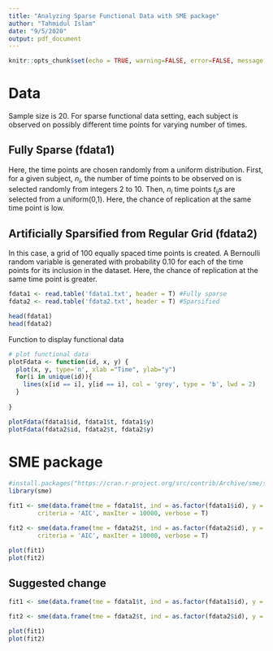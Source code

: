 ---
title: "Analyzing Sparse Functional Data with SME package"
author: "Tahmidul Islam"
date: "9/5/2020"
output: pdf_document
---

```{r setup, include=FALSE}
knitr::opts_chunk$set(echo = TRUE, warning=FALSE, error=FALSE, message = FALSE, cache = TRUE, dpi = 300, fig.width = 14, fig.height = 6)
```


# Data

Sample size is 20. For sparse functional data setting, each subject is observed on possibly different time points for varying number of times.

## Fully Sparse (fdata1)

Here, the time points are chosen randomly from a uniform distribution. First, for a given subject, $n_i$, the number of time points to be observed on is selected randomly from integers 2 to 10. Then, $n_i$ time points $t_{ij}$s are selected from a uniform(0,1). Here, the chance of replication at the same time point is low.

## Artificially Sparsified from Regular Grid (fdata2)

In this case, a grid of 100 equally spaced time points is created. A Bernoulli random variable is generated with probability 0.10 for each of the time points for its inclusion in the dataset. Here, the chance of replication at the same time point is greater.

```{r}
fdata1 <- read.table('fdata1.txt', header = T) #Fully sparse
fdata2 <- read.table('fdata2.txt', header = T) #Sparsified
```


```{r}
head(fdata1)
head(fdata2)
```


Function to display functional data

```{r}
# plot functional data
plotFdata <- function(id, x, y) {
  plot(x, y, type='n', xlab ="Time", ylab="y")
  for(i in unique(id)){
    lines(x[id == i], y[id == i], col = 'grey', type = 'b', lwd = 2)
  }
  
}
```

```{r}
plotFdata(fdata1$id, fdata1$t, fdata1$y)
plotFdata(fdata2$id, fdata2$t, fdata2$y)
```

# SME package

```{r}
#install.packages("https://cran.r-project.org/src/contrib/Archive/sme/sme_1.0.2.tar.gz")
library(sme)
```


```{r}
fit1 <- sme(data.frame(tme = fdata1$t, ind = as.factor(fdata1$id), y = fdata1$y), 
        criteria = 'AIC', maxIter = 10000, verbose = T)

fit2 <- sme(data.frame(tme = fdata2$t, ind = as.factor(fdata2$id), y = fdata2$y), 
        criteria = 'AIC', maxIter = 10000, verbose = T)
```

```{r}
plot(fit1)
plot(fit2)
```

## Suggested change

```{r}
fit1 <- sme(data.frame(tme = fdata1$t, ind = as.factor(fdata1$id), y = fdata1$y), lambda.mu=1e-6, lambda.v=1, knots=seq(0.05, 0.95, by=0.05))

fit2 <- sme(data.frame(tme = fdata2$t, ind = as.factor(fdata2$id), y = fdata2$y), lambda.mu=1e-6, lambda.v=1, knots=seq(0.05, 0.95, by=0.05))
```

```{r}
plot(fit1)
plot(fit2)
```